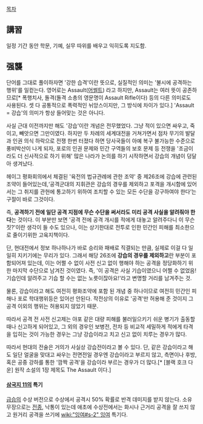 [[목차]]

== 講習 ==
일정 기간 동안 학문, 기예, 실무 따위를 배우고 익히도록 지도함.

== 强襲 ==
단어를 그대로 풀이하자면 '강한 습격'이란 뜻으로, 실질적인 의미는 '불시에 공격하는 행위'를 일컫는다. 영어로는 Assault([[어썰트]]) 라고 하지만, Assault는 여러 뜻이 공존하므로[* 폭행치사, 돌격(돌격 소총의 영문명이 Assault Rifle이다) 등의 다른 의미로도 사용된다. 셋 다 공통적으로 폭력적인 뉘앙스이지만, 그 방식에 차이가 있다.] 'Assault = 강습'의 의미가 항상 들어맞는 것은 아니다.

사실 근대 이전까지만 해도 '강습'이란 개념은 전무했었다. 그냥 적이 있으면 싸우고, 죽이고, 빼앗으면 그만이였다. 하지만 두 차례의 세계대전을 거쳐가면서 점차 무기의 발달과 인권 의식 하락으로 전쟁 한번 터졌다 하면 당사국들이 아예 복구 불가능한 수준으로 풍비박산이 나게 되자, 포로의 인권 문제와 민간 구역들의 보호 문제 등 전쟁을 '조금이라도 더 신사적으로 하기 위해' 많은 나라가 논의를 하기 시작하면서 강습의 개념이 덩달아 생겨났다.

헤이그 평화회의에서 체결된 '육전의 법규관례에 관한 조약' 중 제26조에 강습에 관련된 조약이 들어있는데,‘공격군대의 지휘관은 강습의 경우를 제외하고 포격을 개시함에 있어서는 그 취지를 관헌에 통고하기 위하여 조치할 수 있는 모든 수단을 강구하여야 한다’는 구절이 바로 그것이다.

즉, '''공격하기 전에 일단 공격 지점에 무슨 수단을 써서라도 미리 공격 사실을 알려줘야 한다'''는 것이다. 이 부분만 보면 '공격 전에 공격 개시를 적에게 대놓고 알려주다니 이 무슨 짓?'이란 생각이 들 수도 있으나, 이는 상기한대로 전투로 인한 민간인 피해를 최소한으로 줄이기위한 고육지책이다.

단, 현대전에서 정보 하나하나가 바로 승리와 패배로 직결되는 만큼, 실제로 이걸 다 일일히 지키기에는 무리가 있다. 그래서 해당 26조에 '''강습의 경우를 제외하고'''란 부분이 포함되어져 있는데, 이는 어쩔 수 없이 사전 신고 없이 행해야 하는 공격을 정당화하기 위한 마지막 수단으로 남겨진 것이였다. 즉, '이 공격은 사실 기습이였으니 어쩔 수 없었음! 기습인데 알려주고 기습 할 수는 없는 노릇이잖아요!'라고 변명할 거리를 남겨주는 것.

물론, 강습이라고 해도 여전히 평화조약에 포함 된 개념 중 하나이므로 여전히 민간인 피해나 포로 학대행위등은 있어선 안된다. 작전상의 이유로 '공격'만 허용해 준 것이지 그 공격 이외의 행위는 허용되지 않았기 때문.

따라서 공격 전 사전 신고제는 야포 같은 대량 피해를 불러일으키기 쉬운 병기가 출동할때나 신고하게 되어있고, 그 외의 경우인 보병전, 전차 등 비교적 세밀하게 적에게 타격을 입히는 것이 가능한 경우는 그냥 강습이라고 치고 신고 없이 치루는 경우가 많다.

따라서 현대의 전술은 거의가 사실상 강습전이라고 볼 수 있다. 단, 같은 강습이라고 해도 일단 얼굴을 맞대고 싸우는 전면전일 경우엔 강습이라고 부르지 않고, 측면이나 후방, 혹은 공중 강하를 통한 '깜짝 공격'을 강습이라 부르는 경우가 더 많다.[* [블랙 호크 다운] 원작 소설의 1장 제목도 The Assault 이다.]

==== [[삼국지 11]]의 특기 ====
[[급습]]의 수상 버전으로 수상에서 공격시 50% 확률로 반격 데미지를 받지 않는다. 소유 무장으로는 [[전종]], 낙통이 있는데 애초에 수상전에서는 화시나 근거리 공격을 잘 쓰지 않고 원거리 공격을 쓰기에 [[wiki:"잉여#s-2" 잉여]] 특기다. 
